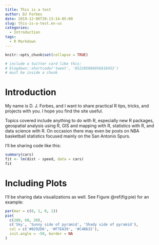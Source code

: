 ```yaml
---
title: This is a test
author: DJ Forbes
date: 2019-12-06T20:13:14-05:00
slug: this-is-a-test.en-us
categories:
  - Introduction
tags:
  - R Markdown
---
```

```r
knitr::opts_chunk$set(collapse = TRUE)

# include a twitter card like this:
# blogdown::shortcode('tweet', '852205086956818432')
# must be inside a chunk
```

# Introduction

My name is D. J. Forbes, and I want to share practical R tips, tricks, and projects with you. I hope you find the site useful.

Topics covered include anything to do with R, especially new R packages, geospatial analysis using R, GIS and mapping with R, statistics with R, and data science with R. On occasion there may even be posts on NBA basketball statistics focused mainly on the San Antonio Spurs.

I’ll be sharing code like this:

```r
summary(cars)
fit <- lm(dist ~ speed, data = cars)
fit
```

# Including Plots

I’ll be sharing data visualizations as well. See Figure \@ref(fig:pie) for an example:

```r
par(mar = c(0, 1, 0, 1))
pie(
  c(280, 60, 20),
  c('Sky', 'Sunny side of pyramid', 'Shady side of pyramid'),
  col = c('#0292D8', '#F7EA39', '#C4B632'),
  init.angle = -50, border = NA
)
```
